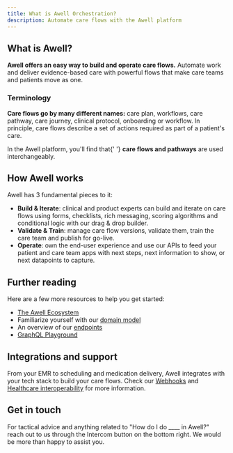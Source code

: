 ```yaml
---
title: What is Awell Orchestration?
description: Automate care flows with the Awell platform
---
```


## What is Awell?

**Awell offers an easy way to build and operate care flows.** Automate work and deliver evidence-based care with powerful flows that make care teams and patients move as one.

### Terminology

**Care flows go by many different names:** care plan, workflows, care pathway, care journey, clinical protocol, onboarding or workflow. In principle, care flows describe a set of actions required as part of a patient's care.

<Alert type="info" title="Terminology">
  <p>
    In the Awell platform, you'll find that{' '}
    <strong>care flows and pathways</strong> are used interchangeably.
  </p>
</Alert>

## How Awell works

Awell has 3 fundamental pieces to it:

- **Build & Iterate**: clinical and product experts can build and iterate on care flows using forms, checklists, rich messaging, scoring algorithms and conditional logic with our drag & drop builder.
- **Validate & Train**: manage care flow versions, validate them, train the care team and publish for go-live.
- **Operate**: own the end-user experience and use our APIs to feed your patient and care team apps with next steps, next information to show, or next datapoints to capture.

## Further reading

Here are a few more resources to help you get started:

- [The Awell Ecosystem](/awell-orchestration/docs/getting-started/awell-ecosystem)
- Familiarize yourself with our [domain model](/awell-orchestration/docs/getting-started/domain-model)
- An overview of our [endpoints](/awell-orchestration/api-reference/overview/endpoints)
- [GraphQL Playground](/awell-orchestration/developer-tools/playground)

## Integrations and support

From your EMR to scheduling and medication delivery, Awell integrates with your tech stack to build your care flows. Check our [Webhooks](/awell-orchestration/developer-tools/webhooks/introduction) and [Healthcare interoperability](/awell-orchestration/docs/data/healthcare-interoperability) for more information.

## Get in touch

For tactical advice and anything related to "How do I do \_\_\_\_ in Awell?" reach out to us through the Intercom button on the bottom right. We would be more than happy to assist you.
